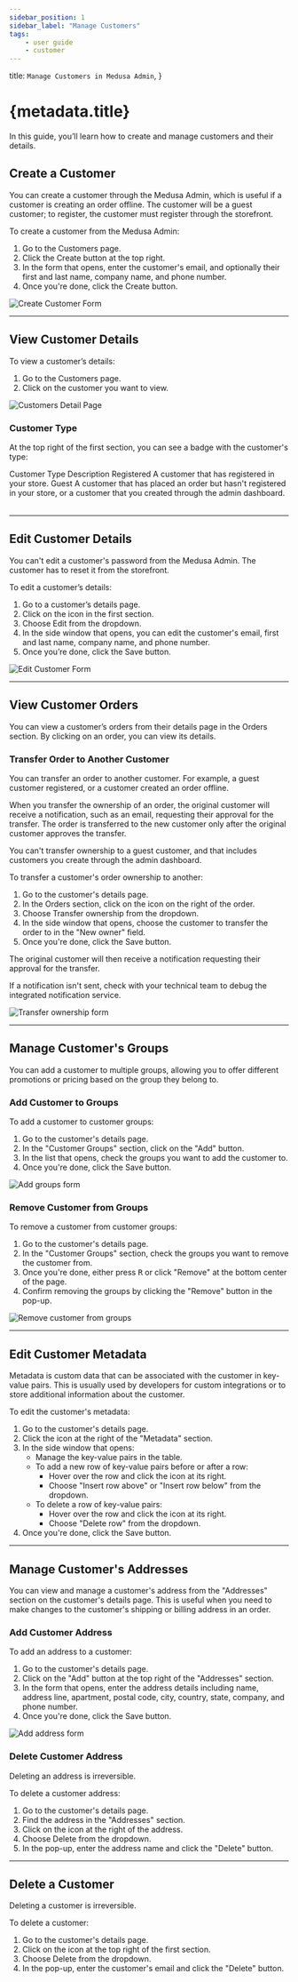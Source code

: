 ```yaml
---
sidebar_position: 1
sidebar_label: "Manage Customers"
tags:
    - user guide
    - customer
---
```



  title: `Manage Customers in Medusa Admin`,
}

# {metadata.title}

In this guide, you’ll learn how to create and manage customers and their details.

## Create a Customer

You can create a customer through the Medusa Admin, which is useful if a customer is creating an order offline. The customer will be a guest customer; to register, the customer must register through the storefront.

To create a customer from the Medusa Admin:

1. Go to the Customers page.
2. Click the Create button at the top right.
3. In the form that opens, enter the customer's email, and optionally their first and last name, company name, and phone number.
4. Once you're done, click the Create button.

![Create Customer Form](https://res.cloudinary.com/dza7lstvk/image/upload/v1739886786/User%20Guide/Screenshot_2025-02-18_at_3.52.54_PM_phbhjy.png)

---

## View Customer Details

To view a customer’s details:

1. Go to the Customers page.
2. Click on the customer you want to view.

![Customers Detail Page](https://res.cloudinary.com/dza7lstvk/image/upload/v1739886949/User%20Guide/Screenshot_2025-02-18_at_3.55.21_PM_omxw5x.png)

### Customer Type

At the top right of the first section, you can see a badge with the customer's type:

<Table>
  <Table.Header>
    <Table.Row>
      <Table.HeaderCell>Customer Type</Table.HeaderCell>
      <Table.HeaderCell>Description</Table.HeaderCell>
    </Table.Row>
  </Table.Header>
  <Table.Body>
    <Table.Row>
      <Table.Cell>Registered</Table.Cell>
      <Table.Cell>A customer that has registered in your store.</Table.Cell>
    </Table.Row>
    <Table.Row>
      <Table.Cell>Guest</Table.Cell>
      <Table.Cell>A customer that has placed an order but hasn't registered in your store, or a customer that you created through the admin dashboard.</Table.Cell>
    </Table.Row>
  </Table.Body>
</Table>

---

## Edit Customer Details

<Note>

You can't edit a customer's password from the Medusa Admin. The customer has to reset it from the storefront.

</Note>

To edit a customer’s details:

1. Go to a customer’s details page.
2. Click on the <InlineIcon Icon={EllipsisHorizontal} alt="three dots" /> icon in the first section.
3. Choose Edit from the dropdown.
4. In the side window that opens, you can edit the customer's email, first and last name, company name, and phone number.
5. Once you’re done, click the Save button.

![Edit Customer Form](https://res.cloudinary.com/dza7lstvk/image/upload/v1739887419/User%20Guide/Screenshot_2025-02-18_at_4.03.27_PM_r7vb4o.png)

---

## View Customer Orders

You can view a customer’s orders from their details page in the Orders section. By clicking on an order, you can view its details.

### Transfer Order to Another Customer

You can transfer an order to another customer. For example, a guest customer registered, or a customer created an order offline.

When you transfer the ownership of an order, the original customer will receive a notification, such as an email, requesting their approval for the transfer. The order is transferred to the new customer only after the original customer approves the transfer.

<Note>

You can't transfer ownership to a guest customer, and that includes customers you create through the admin dashboard.

</Note>

To transfer a customer's order ownership to another:

1. Go to the customer's details page.
2. In the Orders section, click on the <InlineIcon Icon={EllipsisHorizontal} alt="three dots" /> icon on the right of the order.
3. Choose Transfer ownership from the dropdown.
4. In the side window that opens, choose the customer to transfer the order to in the "New owner" field.
5. Once you're done, click the Save button.

The original customer will then receive a notification requesting their approval for the transfer.

<Note>

If a notification isn't sent, check with your technical team to debug the integrated notification service.

</Note>

![Transfer ownership form](https://res.cloudinary.com/dza7lstvk/image/upload/v1739887736/User%20Guide/Screenshot_2025-02-18_at_4.08.41_PM_ebkblt.png)

---

## Manage Customer's Groups

You can add a customer to multiple groups, allowing you to offer different promotions or pricing based on the group they belong to.

### Add Customer to Groups

To add a customer to customer groups:

1. Go to the customer's details page.
2. In the "Customer Groups" section, click on the "Add" button.
3. In the list that opens, check the groups you want to add the customer to.
4. Once you're done, click the Save button.

![Add groups form](https://res.cloudinary.com/dza7lstvk/image/upload/v1739888065/User%20Guide/Screenshot_2025-02-18_at_4.14.13_PM_jntqs2.png)

### Remove Customer from Groups

To remove a customer from customer groups:

1. Go to the customer's details page.
2. In the "Customer Groups" section, check the groups you want to remove the customer from.
3. Once you're done, either press <Kbd>R</Kbd> or click "Remove" at the bottom center of the page.
4. Confirm removing the groups by clicking the "Remove" button in the pop-up.

![Remove customer from groups](https://res.cloudinary.com/dza7lstvk/image/upload/v1739888155/User%20Guide/Screenshot_2025-02-18_at_4.15.44_PM_ieqngf.png)

---

## Edit Customer Metadata

Metadata is custom data that can be associated with the customer in key-value pairs. This is usually used by developers for custom integrations or to store additional information about the customer.

To edit the customer's metadata:

1. Go to the customer's details page.
2. Click the <InlineIcon Icon={ArrowUpRightOnBox} alt="arrow" /> icon at the right of the "Metadata" section.
3. In the side window that opens:
    - Manage the key-value pairs in the table.
    - To add a new row of key-value pairs before or after a row:
        - Hover over the row and click the <InlineIcon Icon={EllipsisVertical} alt="three-dots" /> icon at its right.
        - Choose "Insert row above" or "Insert row below" from the dropdown.
    - To delete a row of key-value pairs:
        - Hover over the row and click the <InlineIcon Icon={EllipsisVertical} alt="three-dots" /> icon at its right.
        - Choose "Delete row" from the dropdown.
4. Once you're done, click the Save button.

---

## Manage Customer's Addresses

You can view and manage a customer's address from the "Addresses" section on the customer's details page. This is useful when you need to make changes to the customer's shipping or billing address in an order.

### Add Customer Address

To add an address to a customer:

1. Go to the customer's details page.
2. Click on the "Add" button at the top right of the "Addresses" section.
3. In the form that opens, enter the address details including name, address line, apartment, postal code, city, country, state, company, and phone number.
4. Once you're done, click the Save button.

![Add address form](https://res.cloudinary.com/dza7lstvk/image/upload/v1744363680/User%20Guide/Screenshot_2025-04-11_at_12.27.45_PM_h0fkqm.png)

### Delete Customer Address

<Note type="warning">

Deleting an address is irreversible.

</Note>

To delete a customer address:

1. Go to the customer's details page.
2. Find the address in the "Addresses" section.
3. Click on the <InlineIcon Icon={EllipsisHorizontal} alt="three dots" /> icon at the right of the address.
4. Choose Delete from the dropdown.
5. In the pop-up, enter the address name and click the "Delete" button.

---

## Delete a Customer

<Note type="warning">

Deleting a customer is irreversible.

</Note>

To delete a customer:

1. Go to the customer's details page.
2. Click on the <InlineIcon Icon={EllipsisHorizontal} alt="three dots" /> icon at the top right of the first section.
3. Choose Delete from the dropdown.
4. In the pop-up, enter the customer's email and click the "Delete" button.
